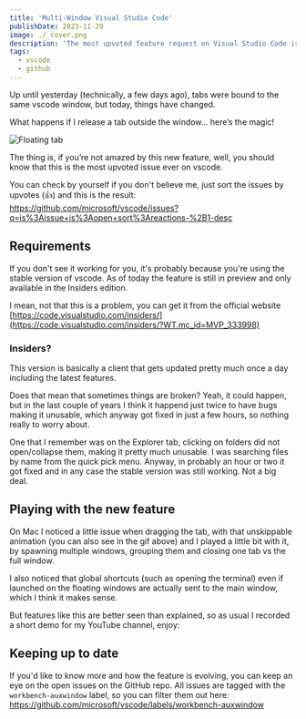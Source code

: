 ```yaml
---
title: 'Multi-Window Visual Studio Code'
publishDate: 2023-11-29
image: ./_cover.png
description: 'The most upvoted feature request on Visual Studio Code is coming!'
tags:
  - vscode
  - github
---
```



Up until yesterday (technically, a few days ago), tabs were bound to the same vscode window, but today, things have changed.

What happens if I release a tab outside the window... here’s the magic!


<Image src={floating} alt="Floating tab" />

The thing is, if you’re not amazed by this new feature, well, you should know that this is the most upvoted issue ever on vscode.

You can check by yourself if you don't believe me, just sort the issues by upvotes (👍) and this is the result: https://github.com/microsoft/vscode/issues?q=is%3Aissue+is%3Aopen+sort%3Areactions-%2B1-desc

## Requirements

If you don't see it working for you, it's probably because you're using the stable version of vscode. As of today the feature is still in preview and only available in the Insiders edition.

I mean, not that this is a problem, you can get it from the official website [https://code.visualstudio.com/insiders/](https://code.visualstudio.com/insiders/?WT.mc_id=MVP_333998)

### Insiders?

This version is basically a client that gets updated pretty much once a day including the latest features.

Does that mean that sometimes things are broken? Yeah, it could happen, but in the last couple of years I think it happend just twice to have bugs making it unusable, which anyway got fixed in just a few hours, so nothing really to worry about.

One that I remember was on the Explorer tab, clicking on folders did not open/collapse them, making it pretty much unusable. I was searching files by name from the quick pick menu. Anyway, in probably an hour or two it got fixed and in any case the stable version was still working. Not a big deal.

## Playing with the new feature

On Mac I noticed a little issue when dragging the tab, with that unskippable animation (you can also see in the gif above) and I played a little bit with it, by spawning multiple windows, grouping them and closing one tab vs the full window.

I also noticed that global shortcuts (such as opening the terminal) even if launched on the floating windows are actually sent to the main window, which I think it makes sense.

But features like this are better seen than explained, so as usual I recorded a short demo for my YouTube channel, enjoy:

<YouTube id="vUFqWWQIC4s" />

## Keeping up to date

If you'd like to know more and how the feature is evolving, you can keep an eye on the open issues on the GitHub repo. All issues are tagged with the `workbench-auxwindow` label, so you can filter them out here: https://github.com/microsoft/vscode/labels/workbench-auxwindow
